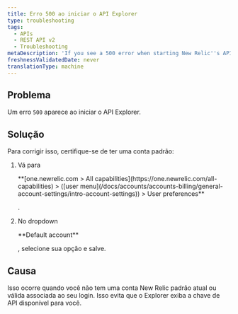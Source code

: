 ```yaml
---
title: Erro 500 ao iniciar o API Explorer
type: troubleshooting
tags:
  - APIs
  - REST API v2
  - Troubleshooting
metaDescription: 'If you see a 500 error when starting New Relic''s API Explorer, make sure you have a default account saved in your account''s user preferences.'
freshnessValidatedDate: never
translationType: machine
---
```


## Problema

Um erro `500` aparece ao iniciar o API Explorer.

## Solução

Para corrigir isso, certifique-se de ter uma conta padrão:

1. Vá para

   <DNT>
     **[one.newrelic.com > All capabilities](https://one.newrelic.com/all-capabilities) > ([user menu](/docs/accounts/accounts-billing/general-account-settings/intro-account-settings)) > User preferences**
   </DNT>

   .

2. No dropdown

   <DNT>
     **Default account**
   </DNT>

   , selecione sua opção e salve.

## Causa

Isso ocorre quando você não tem uma conta New Relic padrão atual ou válida associada ao seu login. Isso evita que o Explorer exiba a chave de API disponível para você.
